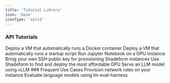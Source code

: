 ```yaml
---
title: 'Tutorial Library'
icon: 'book'
iconType: 'solid'
---
```

### API Tutorials
<Card title="Run Docker Container" icon="docker" href="/guides/dockercontainers">
  Deploy a VM that automatically runs a Docker container
</Card>
<Card title="Run Startup Script" icon="scroll" href="/guides/startupscript">
  Deploy a VM that automatically runs a startup script
</Card>
<Card title="Run Jupyter Notebook" icon="planet-ringed" href="/guides/jupyter">
  Run Jupyter Notebook on a GPU instance
</Card>
<Card title="Bring Your Own SSH Keys" icon="key" href="/guides/sshkeys">
  Bring your own SSH public key for provisioning Shadeform instances
</Card>
<Card title="Find and Deploy the Most Affordable GPU" icon="dollar-sign" href="/guides/mostaffordablegpus">
  Use Shadeform to find and deploy the most affordable GPU
</Card>
<Card title="Serve LLM using vLLM" icon="microchip" href="/guides/vllm">
  Serve an LLM model using vLLM
</Card>
### Frequent Use Cases
<Card title="Setup Firewalls using UFW" icon="block-brick-fire" href="/guides/firewall">
  Provision network rules on your instance
</Card>
<Card title="Evaluate Language Models" icon="chart-simple" href="/guides/benchmark">
  Evaluate language models using lm-eval-harness
</Card>